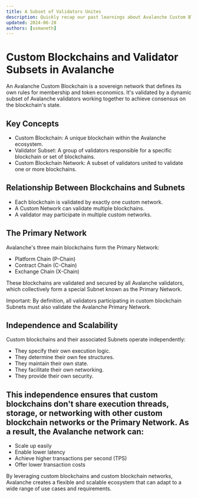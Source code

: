 ```yaml
---
title: A Subset of Validators Unites
description: Quickly recap our past learnings about Avalanche Custom Blockchains.
updated: 2024-06-28
authors: [usmaneth]
---
```


# Custom Blockchains and Validator Subsets in Avalanche

An Avalanche Custom Blockchain is a sovereign network that defines its own rules for membership and token economics. It's validated by a dynamic subset of Avalanche validators working together to achieve consensus on the blockchain's state.

## Key Concepts

- Custom Blockchain: A unique blockchain within the Avalanche ecosystem.
- Validator Subset: A group of validators responsible for a specific blockchain or set of blockchains.
- Custom Blockchain Network: A subset of validators united to validate one or more blockchains.

## Relationship Between Blockchains and Subnets

- Each blockchain is validated by exactly one custom network.
- A Custom Network can validate multiple blockchains.
- A validator may participate in multiple custom networks.

## The Primary Network

Avalanche's three main blockchains form the Primary Network:

- Platform Chain (P-Chain)
- Contract Chain (C-Chain)
- Exchange Chain (X-Chain)

These blockchains are validated and secured by all Avalanche validators, which collectively form a special Subnet known as the Primary Network.

Important: By definition, all validators participating in custom blockchain Subnets must also validate the Avalanche Primary Network.

## Independence and Scalability

Custom blockchains and their associated Subnets operate independently:

- They specify their own execution logic.
- They determine their own fee structures.
- They maintain their own state.
- They facilitate their own networking.
- They provide their own security.

## This independence ensures that custom blockchains don't share execution threads, storage, or networking with other custom blockchain networks or the Primary Network. As a result, the Avalanche network can:

- Scale up easily
- Enable lower latency
- Achieve higher transactions per second (TPS)
- Offer lower transaction costs

By leveraging custom blockchains and custom blockchain networks, Avalanche creates a flexible and scalable ecosystem that can adapt to a wide range of use cases and requirements.
